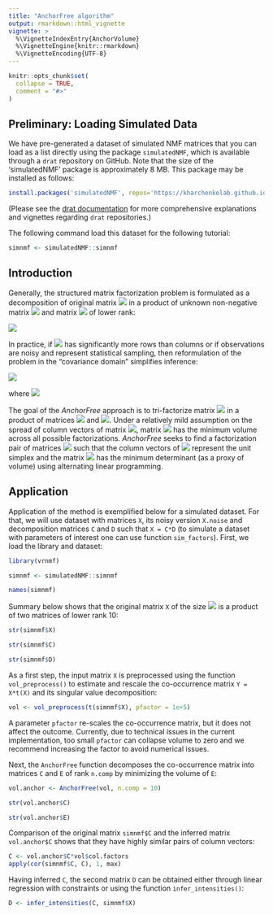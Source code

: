 ```yaml
---
title: "AnchorFree algorithm"
output: rmarkdown::html_vignette
vignette: >
  %\VignetteIndexEntry{AnchorVolume}
  %\VignetteEngine{knitr::rmarkdown}
  %\VignetteEncoding{UTF-8}
---
```

  
```r
knitr::opts_chunk$set(
  collapse = TRUE,
  comment = "#>"
)
```

## Preliminary: Loading Simulated Data

We have pre-generated a dataset of simulated NMF matrices that you can load as a list directly using the package `simulatedNMF`, which is available through a `drat` repository on GitHub. Note that the size of the 'simulatedNMF' package is approximately 8 MB. This package may be installed as follows:


```r
install.packages('simulatedNMF', repos='https://kharchenkolab.github.io/drat/', type='source')
```

(Please see the [drat documentation](https://dirk.eddelbuettel.com/code/drat.html) for more comprehensive explanations and vignettes regarding `drat` repositories.)


The following command load this dataset for the following tutorial:

```r
simnmf <- simulatedNMF::simnmf
```


## Introduction  
  
  Generally, the structured matrix factorization problem is formulated as a decomposition of original matrix <img src="https://render.githubusercontent.com/render/math?math=X"> in a product of unknown non-negative matrix <img src="https://render.githubusercontent.com/render/math?math=C"> and matrix <img src="https://render.githubusercontent.com/render/math?math=D"> of lower rank: 
  
    
<img src="https://render.githubusercontent.com/render/math?math=\begin{aligned}X = C \cdot D \end{aligned}">

  In practice, if <img src="https://render.githubusercontent.com/render/math?math=X"> has significantly more rows than columns or if observations are noisy and represent statistical sampling, then reformulation of the problem in the "covariance domain" simplifies inference:
  
<img src="https://render.githubusercontent.com/render/math?math=\begin{aligned}Y = C \cdot E \cdot C^{T},\end{aligned}">

  where <img src="https://render.githubusercontent.com/render/math?math=Y = X \cdot X^{T}, E = D \cdot D^{T}.">
  
  The goal of the _AnchorFree_ approach is to tri-factorize matrix <img src="https://render.githubusercontent.com/render/math?math=Y"> in a product of matrices <img src="https://render.githubusercontent.com/render/math?math=C"> and <img src="https://render.githubusercontent.com/render/math?math=E">. Under a relatively mild assumption on the spread of column vectors of matrix <img src="https://render.githubusercontent.com/render/math?math=C">, matrix <img src="https://render.githubusercontent.com/render/math?math=E"> has the minimum volume across all possible factorizations. _AnchorFree_ seeks to find a factorization pair of matrices <img src="https://render.githubusercontent.com/render/math?math=(C, E)"> such that the column vectors of <img src="https://render.githubusercontent.com/render/math?math=C"> represent the unit simplex and the matrix <img src="https://render.githubusercontent.com/render/math?math=E"> has the minimum determinant (as a proxy of volume) using alternating linear programming. 

## Application

Application of the method is exemplified below for a simulated dataset. For that, we will use dataset with matrices `X`, its noisy version `X.noise` and decomposition matrices `C` and `D` such that `X = C*D` (to simulate a dataset with parameters of interest one can use function `sim_factors`). First, we load the library and dataset:
  
  ```r
library(vrnmf)

simnmf <- simulatedNMF::simnmf

names(simnmf)
```

Summary below shows that the original matrix `X` of the size <img src="https://render.githubusercontent.com/render/math?math=192 \cdot 3000"> is a product of two matrices of lower rank 10:
  
  ```r
str(simnmf$X)

str(simnmf$C)

str(simnmf$D)
```

As a first step, the input matrix `X` is preprocessed using the function `vol_preprocess()` to estimate and rescale the co-occurrence matrix `Y = X*t(X)` and its singular value decomposition:
  
  ```r
vol <- vol_preprocess(t(simnmf$X), pfactor = 1e+5)
```

A parameter `pfactor` re-scales the co-occurrence matrix, but it does not affect the outcome. Currently, due to technical issues in the current implementation, too small `pfactor` can collapse volume to zero and we recommend increasing the factor to avoid numerical issues.

Next, the `AnchorFree` function decomposes the  co-occurrence matrix into matrices `C` and `E` of rank `n.comp` by minimizing the volume of `E`:
  
  ```r
vol.anchor <- AnchorFree(vol, n.comp = 10)

str(vol.anchor$C)

str(vol.anchor$E)
```

Comparison of the original matrix `simnmf$C` and the inferred matrix `vol.anchor$C` shows that they have highly similar pairs of column vectors:
  
  ```r
C <- vol.anchor$C*vol$col.factors
apply(cor(simnmf$C, C), 1, max)
```

Having inferred `C`, the second matrix `D` can be obtained either through linear regression with constraints or using the function `infer_intensities()`:
  
  ```r
D <- infer_intensities(C, simnmf$X)
```


